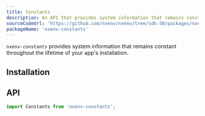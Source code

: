 ```yaml
---
title: Constants
description: An API that provides system information that remains constant throughout the lifetime of your app's installation.
sourceCodeUrl: 'https://github.com/nxenv/nxenv/tree/sdk-50/packages/nxenv-constants'
packageName: 'nxenv-constants'
---
```



`nxenv-constants` provides system information that remains constant throughout the lifetime of your app's installation.

<PlatformsSection android emulator ios simulator web />

## Installation

<APIInstallSection />

## API

```js
import Constants from 'nxenv-constants';
```

<APISection packageName="nxenv-constants" apiName="Constants" />
